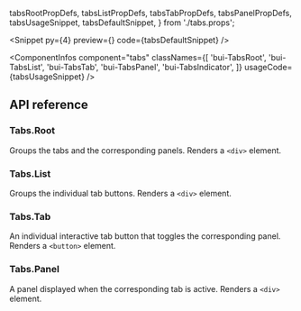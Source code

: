   tabsRootPropDefs,
  tabsListPropDefs,
  tabsTabPropDefs,
  tabsPanelPropDefs,
  tabsUsageSnippet,
  tabsDefaultSnippet,
} from './tabs.props';

<PageTitle
  title="Tabs"
  description="A component for toggling between related panels on the same page."
/>

<Snippet
  py={4}
  preview={<TabsSnippet story="Default" />}
  code={tabsDefaultSnippet}
/>

<ComponentInfos
  component="tabs"
  classNames={[
    'bui-TabsRoot',
    'bui-TabsList',
    'bui-TabsTab',
    'bui-TabsPanel',
    'bui-TabsIndicator',
  ]}
  usageCode={tabsUsageSnippet}
/>

## API reference

### Tabs.Root

Groups the tabs and the corresponding panels. Renders a `<div>` element.

<PropsTable data={tabsRootPropDefs} />

### Tabs.List

Groups the individual tab buttons. Renders a `<div>` element.

<PropsTable data={tabsListPropDefs} />

### Tabs.Tab

An individual interactive tab button that toggles the corresponding panel. Renders a `<button>` element.

<PropsTable data={tabsTabPropDefs} />

### Tabs.Panel

A panel displayed when the corresponding tab is active. Renders a `<div>` element.

<PropsTable data={tabsPanelPropDefs} />
